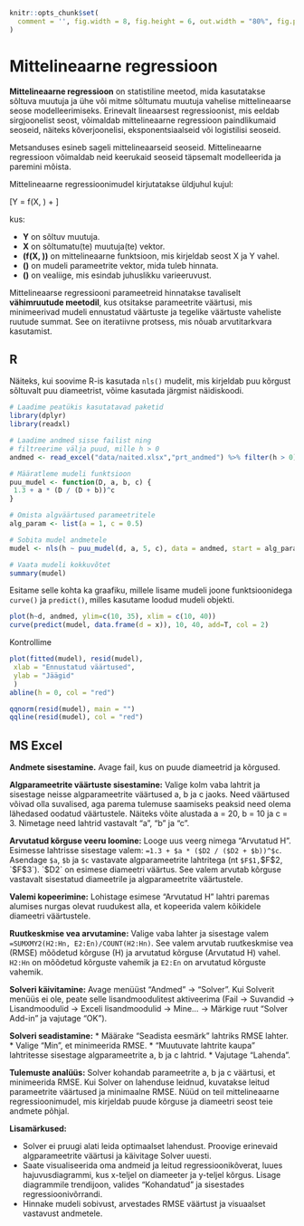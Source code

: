 
```r
knitr::opts_chunk$set(
  comment = '', fig.width = 8, fig.height = 6, out.width = "80%", fig.pos = "!ht"
)

```

# Mittelineaarne regressioon

**Mittelineaarne regressioon** on statistiline meetod, mida kasutatakse sõltuva muutuja ja ühe või mitme sõltumatu muutuja vahelise mittelineaarse seose modelleerimiseks. Erinevalt lineaarsest regressioonist, mis eeldab sirgjoonelist seost, võimaldab mittelineaarne regressioon paindlikumaid seoseid, näiteks kõverjoonelisi, eksponentsiaalseid või logistilisi seoseid.

Metsanduses esineb sageli mittelineaarseid seoseid. Mittelineaarne regressioon võimaldab neid keerukaid seoseid täpsemalt modelleerida ja paremini mõista.

Mittelineaarne regressioonimudel kirjutatakse üldjuhul kujul:
  

\[Y = f(X, \beta) + \epsilon\]

kus:
  
*   **Y** on sõltuv muutuja.
*   **X** on sõltumatu(te) muutuja(te) vektor.
*   **\(f(X, \beta)\)** on mittelineaarne funktsioon, mis kirjeldab seost X ja Y vahel.
*   **\(\beta\)** on mudeli parameetrite vektor, mida tuleb hinnata.
*   **\(\epsilon\)** on vealiige, mis esindab juhuslikku varieeruvust.


Mittelineaarse regressiooni parameetreid hinnatakse tavaliselt **vähimruutude meetodil**, kus otsitakse parameetrite väärtusi, mis minimeerivad mudeli ennustatud väärtuste ja tegelike väärtuste vaheliste ruutude summat. See on iteratiivne protsess, mis nõuab arvutitarkvara kasutamist.

## R

Näiteks, kui soovime R-is kasutada `nls()` mudelit, mis kirjeldab puu kõrgust sõltuvalt puu diameetrist, võime kasutada järgmist näidiskoodi. 

```r
# Laadime peatükis kasutatavad paketid
library(dplyr)
library(readxl)
```

```r
# Laadime andmed sisse failist ning
# filtreerime välja puud, mille h > 0
andmed <- read_excel("data/naited.xlsx","prt_andmed") %>% filter(h > 0)
```

```r
# Määratleme mudeli funktsioon
puu_mudel <- function(D, a, b, c) {
 1.3 + a * (D / (D + b))^c
}
```

```r
# Omista algväärtused parameetritele
alg_param <- list(a = 1, c = 0.5)
```

```r
# Sobita mudel andmetele
mudel <- nls(h ~ puu_mudel(d, a, 5, c), data = andmed, start = alg_param)

```

```r
# Vaata mudeli kokkuvõtet
summary(mudel)

```

Esitame selle kohta ka graafiku, millele lisame mudeli joone funktsioonidega `curve()` ja `predict()`, milles kasutame loodud mudeli objekti.

```r
plot(h~d, andmed, ylim=c(10, 35), xlim = c(10, 40))
curve(predict(mudel, data.frame(d = x)), 10, 40, add=T, col = 2)
```

Kontrollime 

```r
plot(fitted(mudel), resid(mudel),
 xlab = "Ennustatud väärtused",
 ylab = "Jäägid"
 )
abline(h = 0, col = "red")
```

```r
qqnorm(resid(mudel), main = "")
qqline(resid(mudel), col = "red")
```

\clearpage
## MS Excel


**Andmete sisestamine.** Avage fail, kus on puude diameetrid ja kõrgused.

**Algparameetrite väärtuste sisestamine:** Valige kolm vaba lahtrit ja sisestage neisse algparameetrite väärtused a, b ja c jaoks. Need väärtused võivad olla suvalised, aga parema tulemuse saamiseks peaksid need olema lähedased oodatud väärtustele. Näiteks võite alustada a = 20, b = 10 ja c = 3. Nimetage need lahtrid vastavalt "a", "b" ja "c".

**Arvutatud kõrguse veeru loomine:** Looge uus veerg nimega "Arvutatud H". Esimesse lahtrisse sisestage valem: `=1.3 + $a * ($D2 / ($D2 + $b))^$c`. Asendage `$a`, `$b` ja `$c` vastavate algparameetrite lahtritega (nt `$F$1, `$F$2, `$F$3`). `$D2` on esimese diameetri väärtus. See valem arvutab kõrguse vastavalt sisestatud diameetrile ja algparameetrite väärtustele.

**Valemi kopeerimine:** Lohistage esimese "Arvutatud H" lahtri paremas alumises nurgas olevat ruudukest alla, et kopeerida valem kõikidele diameetri väärtustele.

**Ruutkeskmise vea arvutamine:** Valige vaba lahter ja sisestage valem `=SUMXMY2(H2:Hn, E2:En)/COUNT(H2:Hn)`. See valem arvutab ruutkeskmise vea (RMSE) mõõdetud kõrguse (H) ja arvutatud kõrguse (Arvutatud H) vahel. `H2:Hn` on mõõdetud kõrguste vahemik ja `E2:En` on arvutatud kõrguste vahemik.

**Solveri käivitamine:** Avage menüüst "Andmed" -> "Solver". Kui Solverit menüüs ei ole, peate selle lisandmoodulitest aktiveerima (Fail -> Suvandid -> Lisandmoodulid -> Exceli lisandmoodulid -> Mine... -> Märkige ruut "Solver Add-in" ja vajutage "OK").

**Solveri seadistamine:**
    * Määrake "Seadista eesmärk" lahtriks RMSE lahter.
    * Valige "Min", et minimeerida RMSE.
    * "Muutuvate lahtrite kaupa" lahtritesse sisestage algparameetrite a, b ja c lahtrid.
    * Vajutage "Lahenda".

**Tulemuste analüüs:** Solver kohandab parameetrite a, b ja c väärtusi, et minimeerida RMSE. Kui Solver on lahenduse leidnud, kuvatakse leitud parameetrite väärtused ja minimaalne RMSE. Nüüd on teil mittelineaarne regressioonimudel, mis kirjeldab puude kõrguse ja diameetri seost teie andmete põhjal.

**Lisamärkused:**

* Solver ei pruugi alati leida optimaalset lahendust. Proovige erinevaid algparameetrite väärtusi ja käivitage Solver uuesti.
* Saate visualiseerida oma andmeid ja leitud regressioonikõverat, luues hajuvusdiagrammi, kus x-teljel on diameeter ja y-teljel kõrgus. Lisage diagrammile trendijoon, valides "Kohandatud" ja sisestades regressioonivõrrandi.
* Hinnake mudeli sobivust, arvestades RMSE väärtust ja visuaalset vastavust andmetele.



